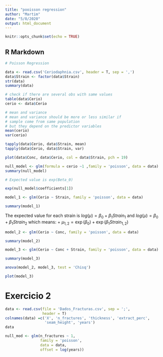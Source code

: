 ```yaml
---
title: "pooisson regression"
author: "Martim"
date: "5/8/2020"
output: html_document
---
```


```r
knitr::opts_chunk$set(echo = TRUE)
```

## R Markdown

```r
# Poisson Regression

data <- read.csv('Ceriodaphnia.csv', header = T, sep = ',')
data$Strain <- factor(data$Strain)
str(data)
summary(data)

# check if there are several obs with same values
table(data$Cerio)
cerio <- data$Cerio

```

```r
# mean and variance
# mean and variance should be more or less similar if
# sample come from same population
# but they depend on the predictor variables
mean(cerio)
var(cerio)
```

```r
tapply(data$Cerio, data$Strain, mean)
tapply(data$Cerio, data$Strain, var)
```

```r
plot(data$Conc, data$Cerio, col = data$Strain, pch = 19)
```

```r
null_model <- glm(formula = cerio ~1 ,family = 'poisson', data = data)
summary(null_model)

# Expected value is exp(Beta_0)

exp(null_model$coefficients[1])

```


```r
model_1 <- glm(Cerio ~ Strain, family = 'poisson', data = data)

summary(model_1)

```


The expected value for each strain is $log(\mu) = \beta_0 + \beta_1Strain_1$ and $log(\mu) = \beta_0 + \beta_1Strain_2$
which means:
+ $\mu_{1, 2} = \exp(\beta_0) + \exp(\beta_1Strain_{1,2})$


```r
model_2 <- glm(Cerio ~ Conc, family = 'poisson', data = data)

summary(model_2)
```

```r
model_3 <- glm(Cerio ~ Conc + Strain, family = 'poisson', data = data)

summary(model_3)
```

```r
anova(model_2, model_3, test = 'Chisq')
```

```r
plot(model_3)

```

# Exercicio 2
```r
data <- read.csv(file = 'Dados_Fracturas.csv', sep = ';',
                 header = T)
colnames(data) =c('X', 'n_fractures', 'thickness', 'extract_perc',
                  'seam_height', 'years')
data
```



```r
null_mod <- glm(n_fractures ~ 1, 
                family = 'poisson',
                data = data, 
                offset = log(years))
```













